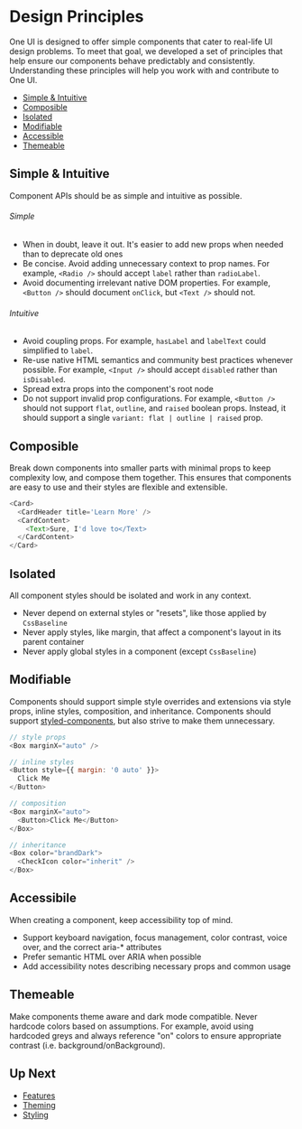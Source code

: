 
<Meta id='design-principles' title='Getting Started/Design Principles' />

# Design Principles

One UI is designed to offer simple components that cater to real-life UI design problems. To meet that goal, we developed a set of principles that help ensure our components behave predictably and consistently. Understanding these principles will help you work with and contribute to One UI.

- [Simple & Intuitive](#simple--intuitive)
- [Composible](#composible)
- [Isolated](#isolated)
- [Modifiable](#modifiable)
- [Accessible](#accessible)
- [Themeable](#themeable)

## Simple & Intuitive

Component APIs should be as simple and intuitive as possible.

###### Simple

- When in doubt, leave it out. It's easier to add new props when needed than to deprecate old ones
- Be concise. Avoid adding unnecessary context to prop names. For example, `<Radio />` should accept `label` rather than `radioLabel`.
- Avoid documenting irrelevant native DOM properties. For example, `<Button />` should document `onClick`, but `<Text />` should not.

###### Intuitive

- Avoid coupling props. For example, `hasLabel` and `labelText` could simplified to `label`.
- Re-use native HTML semantics and community best practices whenever possible. For example, `<Input />` should accept `disabled` rather than `isDisabled`.
- Spread extra props into the component's root node
- Do not support invalid prop configurations. For example, `<Button />` should not support `flat`, `outline`, and `raised` boolean props. Instead, it should support a single `variant: flat | outline | raised` prop.

## Composible

Break down components into smaller parts with minimal props to keep complexity low, and compose them together. This ensures that components are easy to use and their styles are flexible and extensible.

```javascript
<Card>
  <CardHeader title='Learn More' />
  <CardContent>
    <Text>Sure, I'd love to</Text>
  </CardContent>
</Card>
```

## Isolated

All component styles should be isolated and work in any context.

- Never depend on external styles or "resets", like those applied by `CssBaseline`
- Never apply styles, like margin, that affect a component's layout in its parent container
- Never apply global styles in a component (except `CssBaseline`)

## Modifiable

Components should support simple style overrides and extensions via style props, inline styles, composition, and inheritance. Components should support [styled-components](https://styled-components.com/), but also strive to make them unnecessary.

```javascript
// style props
<Box marginX="auto" />

// inline styles
<Button style={{ margin: '0 auto' }}>
  Click Me
</Button>

// composition
<Box marginX="auto">
  <Button>Click Me</Button>
</Box>

// inheritance
<Box color="brandDark">
  <CheckIcon color="inherit" />
</Box>
```

## Accessibile

When creating a component, keep accessibility top of mind.

- Support keyboard navigation, focus management, color contrast, voice over, and the correct aria-\* attributes
- Prefer semantic HTML over ARIA when possible
- Add accessibility notes describing necessary props and common usage

## Themeable

Make components theme aware and dark mode compatible. Never hardcode colors based on assumptions. For example, avoid using hardcoded greys and always reference "on" colors to ensure appropriate contrast (i.e. background/onBackground).

## Up Next

* [Features](/?path=/docs/features--page)
* [Theming](/?path=/docs/theming--page)
* [Styling](/?path=/docs/styling--page)